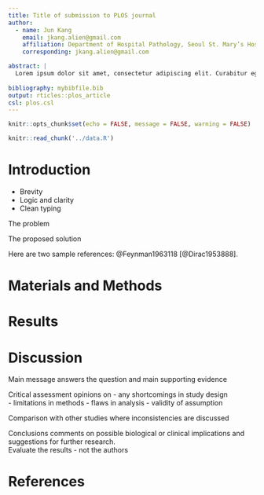 ```yaml
---
title: Title of submission to PLOS journal
author:
  - name: Jun Kang
    email: jkang.alien@gmail.com
    affiliation: Department of Hospital Pathology, Seoul St. Mary’s Hospital, College of Medicine, The Catholic University of Korea, Seoul, South Korea
    corresponding: jkang.alien@gmail.com

abstract: |
  Lorem ipsum dolor sit amet, consectetur adipiscing elit. Curabitur eget porta erat. Morbi consectetur est vel gravida pretium. Suspendisse ut dui eu ante cursus gravida non sed sem. Nullam sapien tellus, commodo id velit id, eleifend volutpat quam. Phasellus mauris velit, dapibus finibus elementum vel, pulvinar non tellus. Nunc pellentesque pretium diam, quis maximus dolor faucibus id. Nunc convallis sodales ante, ut ullamcorper est egestas vitae. Nam sit amet enim ultrices, ultrices elit pulvinar, volutpat risus.
  
bibliography: mybibfile.bib
output: rticles::plos_article
csl: plos.csl
---
```



```r
knitr::opts_chunk$set(echo = FALSE, message = FALSE, warning = FALSE)
```

```r
knitr::read_chunk('../data.R')
```

# Introduction

- Brevity
- Logic and clarity
- Clean typing

The problem  

The proposed solution  

Here are two sample references: @Feynman1963118 [@Dirac1953888].

# Materials and Methods

# Results

# Discussion

Main message answers the question and main supporting evidence    

Critical assessment opinions on 
- any shortcomings in study design  
- limitations in methods
- flaws in analysis
- validity of assumption 

Comparison with other studies where inconsistencies are discussed  

Conclusions comments on possible biological or clinical implications and suggestions for further research.  
Evaluate the results - not the authors

# References {#references .unnumbered}
